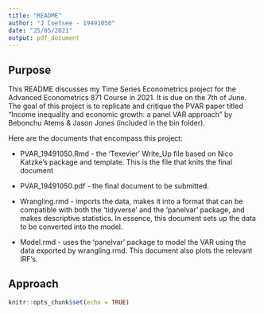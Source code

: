 ```yaml
---
title: "README"
author: "J Coetsee - 19491050"
date: "25/05/2021"
output: pdf_document
---
```


## Purpose

This README discusses my Time Series Econometrics project for the Advanced Econometrics 871 Course in 2021. It is due on the 7th of June. The goal of this project is to replicate and critique the PVAR paper titled "Income inequality and economic growth: a panel VAR approach" by Bebonchu Atems & Jason Jones (included in the bin folder). 


Here are the documents that encompass this project:

* PVAR_19491050.Rmd - the 'Texevier' Write_Up file based on Nico Katzke's package and template. This is the file that knits the final document

* PVAR_19491050.pdf - the final document to be submitted.

* Wrangling.rmd - imports the data, makes it into a format that can be compatible with both the 'tidyverse' and the 'panelvar' package, and makes descriptive statistics. In essence, this document sets up the data to be converted into the model.

* Model.rmd - uses the 'panelvar' package to model the VAR using the data exported by wrangling.rmd. This document also plots the relevant IRF's. 


## Approach

```r
knitr::opts_chunk$set(echo = TRUE)
```


